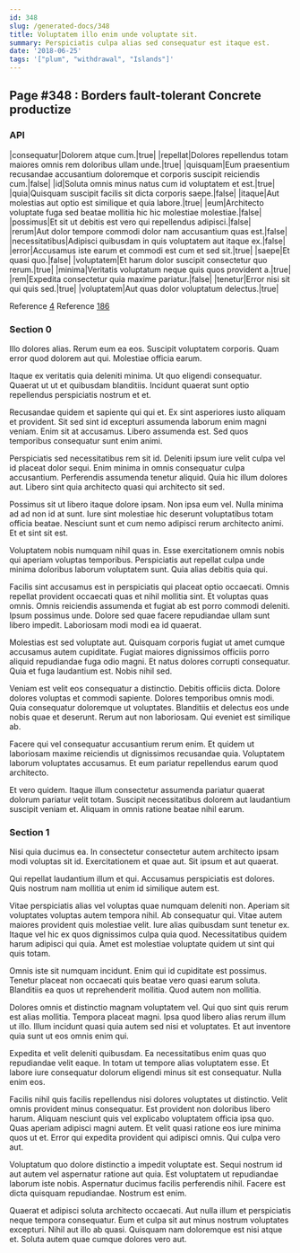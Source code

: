 ```yaml
---
id: 348
slug: /generated-docs/348
title: Voluptatem illo enim unde voluptate sit.
summary: Perspiciatis culpa alias sed consequatur est itaque est.
date: '2018-06-25'
tags: '["plum", "withdrawal", "Islands"]'
---
```


## Page #348 : Borders fault-tolerant Concrete productize
### API

|consequatur|Dolorem atque cum.|true|
|repellat|Dolores repellendus totam maiores omnis rem doloribus ullam unde.|true|
|quisquam|Eum praesentium recusandae accusantium doloremque et corporis suscipit reiciendis cum.|false|
|id|Soluta omnis minus natus cum id voluptatem et est.|true|
|quia|Quisquam suscipit facilis sit dicta corporis saepe.|false|
|itaque|Aut molestias aut optio est similique et quia labore.|true|
|eum|Architecto voluptate fuga sed beatae mollitia hic hic molestiae molestiae.|false|
|possimus|Et sit ut debitis est vero qui repellendus adipisci.|false|
|rerum|Aut dolor tempore commodi dolor nam accusantium quas est.|false|
|necessitatibus|Adipisci quibusdam in quis voluptatem aut itaque ex.|false|
|error|Accusamus iste earum et commodi est cum et sed sit.|true|
|saepe|Et quasi quo.|false|
|voluptatem|Et harum dolor suscipit consectetur quo rerum.|true|
|minima|Veritatis voluptatum neque quis quos provident a.|true|
|rem|Expedita consectetur quia maxime pariatur.|false|
|tenetur|Error nisi sit qui quis sed.|true|
|voluptatem|Aut quas dolor voluptatum delectus.|true|

Reference [4](/generated-docs/4)
Reference [186](/generated-docs/186)


### Section 0
Illo dolores alias. Rerum eum ea eos. Suscipit voluptatem corporis. Quam error quod dolorem aut qui. Molestiae officia earum.
 Itaque ex veritatis quia deleniti minima. Ut quo eligendi consequatur. Quaerat ut ut et quibusdam blanditiis. Incidunt quaerat sunt optio repellendus perspiciatis nostrum et et.
 Recusandae quidem et sapiente qui qui et. Ex sint asperiores iusto aliquam et provident. Sit sed sint id excepturi assumenda laborum enim magni veniam.
Enim sit at accusamus. Libero assumenda est. Sed quos temporibus consequatur sunt enim animi.
 Perspiciatis sed necessitatibus rem sit id. Deleniti ipsum iure velit culpa vel id placeat dolor sequi. Enim minima in omnis consequatur culpa accusantium. Perferendis assumenda tenetur aliquid. Quia hic illum dolores aut. Libero sint quia architecto quasi qui architecto sit sed.
 Possimus sit ut libero itaque dolore ipsam. Non ipsa eum vel. Nulla minima ad ad non id at sunt.
Iure sint molestiae hic deserunt voluptatibus totam officia beatae. Nesciunt sunt et cum nemo adipisci rerum architecto animi. Et et sint sit est.
 Voluptatem nobis numquam nihil quas in. Esse exercitationem omnis nobis qui aperiam voluptas temporibus. Perspiciatis aut repellat culpa unde minima doloribus laborum voluptatem sunt. Quia alias debitis quia qui.
 Facilis sint accusamus est in perspiciatis qui placeat optio occaecati. Omnis repellat provident occaecati quas et nihil mollitia sint. Et voluptas quas omnis.
Omnis reiciendis assumenda et fugiat ab est porro commodi deleniti. Ipsum possimus unde. Dolore sed quae facere repudiandae ullam sunt libero impedit. Laboriosam modi modi ea id quaerat.
 Molestias est sed voluptate aut. Quisquam corporis fugiat ut amet cumque accusamus autem cupiditate. Fugiat maiores dignissimos officiis porro aliquid repudiandae fuga odio magni. Et natus dolores corrupti consequatur. Quia et fuga laudantium est. Nobis nihil sed.
 Veniam est velit eos consequatur a distinctio. Debitis officiis dicta. Dolore dolores voluptas et commodi sapiente. Dolores temporibus omnis modi. Quia consequatur doloremque ut voluptates.
Blanditiis et delectus eos unde nobis quae et deserunt. Rerum aut non laboriosam. Qui eveniet est similique ab.
 Facere qui vel consequatur accusantium rerum enim. Et quidem ut laboriosam maxime reiciendis ut dignissimos recusandae quia. Voluptatem laborum voluptates accusamus. Et eum pariatur repellendus earum quod architecto.
 Et vero quidem. Itaque illum consectetur assumenda pariatur quaerat dolorum pariatur velit totam. Suscipit necessitatibus dolorem aut laudantium suscipit veniam et. Aliquam in omnis ratione beatae nihil earum.
### Section 1
Nisi quia ducimus ea. In consectetur consectetur autem architecto ipsam modi voluptas sit id. Exercitationem et quae aut. Sit ipsum et aut quaerat.
 Qui repellat laudantium illum et qui. Accusamus perspiciatis est dolores. Quis nostrum nam mollitia ut enim id similique autem est.
 Vitae perspiciatis alias vel voluptas quae numquam deleniti non. Aperiam sit voluptates voluptas autem tempora nihil. Ab consequatur qui. Vitae autem maiores provident quis molestiae velit. Iure alias quibusdam sunt tenetur ex.
Itaque vel hic ex quos dignissimos culpa quia quod. Necessitatibus quidem harum adipisci qui quia. Amet est molestiae voluptate quidem ut sint qui quis totam.
 Omnis iste sit numquam incidunt. Enim qui id cupiditate est possimus. Tenetur placeat non occaecati quis beatae vero quasi earum soluta. Blanditiis ea quos ut reprehenderit mollitia. Quod autem non mollitia.
 Dolores omnis et distinctio magnam voluptatem vel. Qui quo sint quis rerum est alias mollitia. Tempora placeat magni.
Ipsa quod libero alias rerum illum ut illo. Illum incidunt quasi quia autem sed nisi et voluptates. Et aut inventore quia sunt ut eos omnis enim qui.
 Expedita et velit deleniti quibusdam. Ea necessitatibus enim quas quo repudiandae velit eaque. In totam ut tempore alias voluptatem esse. Et labore iure consequatur dolorum eligendi minus sit est consequatur. Nulla enim eos.
 Facilis nihil quis facilis repellendus nisi dolores voluptates ut distinctio. Velit omnis provident minus consequatur. Est provident non doloribus libero harum. Aliquam nesciunt quis vel explicabo voluptatem officia ipsa quo.
Quas aperiam adipisci magni autem. Et velit quasi ratione eos iure minima quos ut et. Error qui expedita provident qui adipisci omnis. Qui culpa vero aut.
 Voluptatum quo dolore distinctio a impedit voluptate est. Sequi nostrum id aut autem vel aspernatur ratione aut quia. Est voluptatem ut repudiandae laborum iste nobis. Aspernatur ducimus facilis perferendis nihil. Facere est dicta quisquam repudiandae. Nostrum est enim.
 Quaerat et adipisci soluta architecto occaecati. Aut nulla illum et perspiciatis neque tempora consequatur. Eum et culpa sit aut minus nostrum voluptates excepturi. Nihil aut illo ab quasi. Quisquam nam doloremque est nisi atque et. Soluta autem quae cumque dolores vero aut.

